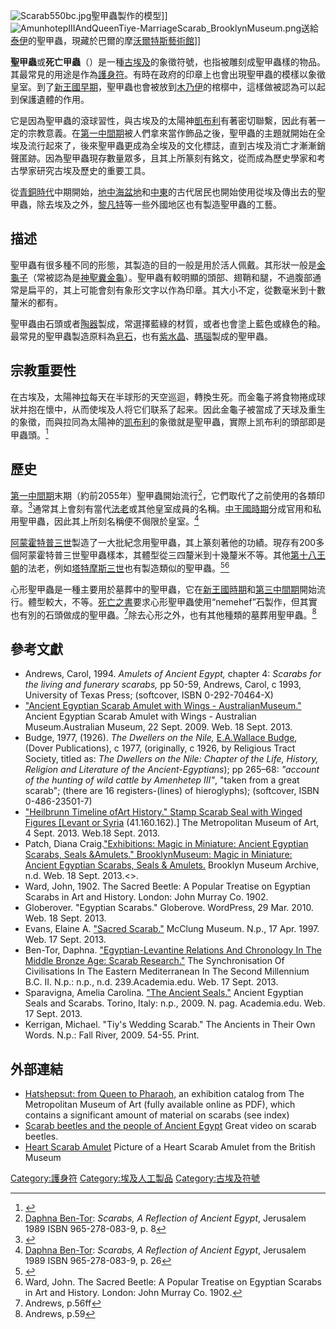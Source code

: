 [[File:Scarab550bc.jpg|thumb]]聖甲蟲製作的模型]]
[[Image:AmunhotepIIIAndQueenTiye-MarriageScarab_BrooklynMuseum.png|thumb]]送給[[泰伊|泰伊]]的聖甲蟲，現藏於巴爾的摩[[沃爾特斯藝術館|沃爾特斯藝術館]]]]

'''聖甲蟲'''或'''死亡甲蟲'''（{{lang-en|Scarab}}）是一種[[古埃及|古埃及]]的象徵符號，也指被雕刻成聖甲蟲樣的物品。其最常見的用途是作為[[護身符|護身符]]。有時在政府的印章上也會出現聖甲蟲的模樣以象徵皇室。到了[[新王國時期|新王國早期]]，聖甲蟲也會被放到[[木乃伊|木乃伊]]的棺槨中，這樣做被認為可以起到保護遺體的作用。

它是因為聖甲蟲的滾球習性，與古埃及的太陽神[[凱布利|凱布利]]有著密切聯繫，因此有著一定的宗教意義。在[[第一中間期|第一中間期]]被人們拿來當作飾品之後，聖甲蟲的主題就開始在全埃及流行起來了，後來聖甲蟲更成為全埃及的文化標誌，直到古埃及消亡才漸漸銷聲匿跡。因為聖甲蟲現存數量眾多，且其上所篆刻有銘文，從而成為歷史學家和考古學家研究古埃及歷史的重要工具。

從[[青銅時代|青銅時代]]中期開始，[[地中海盆地|地中海盆地]]和[[中東|中東]]的古代居民也開始使用從埃及傳出去的聖甲蟲，除去埃及之外，[[黎凡特|黎凡特]]等一些外國地区也有製造聖甲蟲的工藝。

==描述==
<div style="float:left">{{Hiero|ḫpr|<hiero>L1</hiero>}}</div>
聖甲蟲有很多種不同的形態，其製造的目的一般是用於活人佩戴。其形狀一般是[[金龜子|金龜子]]（常被認為是[[神聖糞金龜|神聖糞金龜]]）。聖甲蟲有較明顯的頭部、翅鞘和腿，不過腹部通常是扁平的，其上可能會刻有象形文字以作為印章。其大小不定，從數毫米到十數釐米的都有。

聖甲蟲由石頭或者[[埃及陶器|陶器]]製成，常選擇藍綠的材質，或者也會塗上藍色或綠色的釉。最常見的聖甲蟲製造原料為[[皂石|皂石]]，也有[[紫水晶|紫水晶]]、[[瑪瑙|瑪瑙]]製成的聖甲蟲。

==宗教重要性==
在古埃及，太陽神[[拉_(埃及神祇)|拉]]每天在半球形的天空巡迴，轉換生死。而金龜子將食物捲成球狀并抱在懷中，从而使埃及人将它们联系了起来。因此金龜子被當成了天球及重生的象徵，而與拉同為太陽神的[[凯布利|凯布利]]的象徵就是聖甲蟲，實際上凯布利的頭部即是甲蟲頭。<ref>{{citeweb|url=http://www.weather.com/travel/12-amazing-sunken-treasure-discoveries-20130816?pageno=13|title=Sunken Treasures: The World's Most Valuable Shipwreck Discoveries|author=Liz Burlingame|date=Aug 23, 2013|publisher=The Weather Channel|accessdate=2014-04-11|archive-date=2013-08-26|archive-url=https://web.archive.org/web/20130826223813/http://www.weather.com/travel/12-amazing-sunken-treasure-discoveries-20130816?pageno=13|dead-url=no}}</ref>

==歷史==
[[第一中間期|第一中間期]]末期（約前2055年）聖甲蟲開始流行<ref>[[Daphna_Ben-Tor|Daphna Ben-Tor]]: ''Scarabs, A Reflection of Ancient Egypt'', Jerusalem 1989 ISBN 965-278-083-9, p. 8</ref>，它們取代了之前使用的各類印章。<ref>{{cite web|last=Ward|first=William|title=Beetles in Stone: The Egyptian Scarab|url=http://web.ebscohost.com.wc-ezproxy.westminster.edu/ehost/pdfviewer/pdfviewer?sid=440f556f-a8e7-4417-a734-e0bf29f05c7e%40sessionmgr114&vid=2&hid=123|work=Manufacture|publisher=The Biblical Archaeologist|accessdate=2013-09-28}}</ref>通常其上會刻有當代[[法老|法老]]或其他皇室成員的名稱。[[中王國時期|中王國時期]]分成官用和私用聖甲蟲，因此其上所刻名稱便不侷限於皇室。<ref>[[Daphna_Ben-Tor|Daphna Ben-Tor]]: ''Scarabs, A Reflection of Ancient Egypt'', Jerusalem 1989 ISBN 965-278-083-9, p. 26</ref>

[[阿蒙霍特普三世|阿蒙霍特普三世]]製造了一大批紀念用聖甲蟲，其上篆刻著他的功績。現存有200多個阿蒙霍特普三世聖甲蟲樣本，其體型從三四釐米到十幾釐米不等。其他[[第十八王朝|第十八王朝]]的法老，例如[[塔特摩斯三世|塔特摩斯三世]]也有製造類似的聖甲蟲。<ref>{{cite web|last=Evans|first=Elaine|title=The Sacred Scarab|url=http://museum.unl.edu/research/entomology/Egyptian_Sacred_Scarab/egs-text.htm|work=McClung Museum|accessdate=2013-09-28}}</ref><ref>Ward, John. The Sacred Beetle: A Popular Treatise on Egyptian Scarabs in Art and History. London: John Murray Co. 1902.</ref>

心形聖甲蟲是一種主要用於墓葬中的聖甲蟲，它在[[新王國時期|新王國時期]]和[[第三中間期|第三中間期]]開始流行。體型較大，{{convert|4|-|10|cm}}不等。[[死亡之書|死亡之書]]要求心形聖甲蟲使用“nemehef”石製作，但其實也有別的石頭做成的聖甲蟲。<ref>Andrews, p.56ff</ref>除去心形之外，也有其他種類的墓葬用聖甲蟲。<ref> Andrews, p.59</ref>

==參考文獻==
{{reflist}}

* Andrews, Carol, 1994. ''Amulets of Ancient Egypt,'' chapter 4: ''Scarabs for the living and funerary scarabs,'' pp 50-59, Andrews, Carol, c 1993, University of Texas Press; (softcover, ISBN 0-292-70464-X)
* [http://australianmuseum.net.au/image/Ancient-Egyptian-scarab-amulet-with-wings/ "Ancient Egyptian Scarab Amulet with Wings - AustralianMuseum."] Ancient Egyptian Scarab Amulet with Wings - Australian Museum.Australian Museum, 22 Sept. 2009. Web. 18 Sept. 2013.
* Budge, 1977, (1926).  ''The Dwellers on the Nile,'' [[E._A._Wallis_Budge|E.A.Wallace Budge]], (Dover Publications), c 1977, (originally, c 1926, by Religious Tract Society, titled as: ''The Dwellers on the Nile: Chapter of the Life, History, Religion and Literature of the Ancient-Egyptians''); pp 265–68: ''"account of the hunting of wild cattle by Amenhetep III"'', "taken from a great scarab"; (there are 16 registers-(lines) of hieroglyphs); (softcover, ISBN 0-486-23501-7)
* [http://www.metmuseum.org/toah/works-of-art/41.160.162 "Heilbrunn Timeline ofArt History." Stamp Scarab Seal with Winged Figures [Levant or Syria] (41.160.162).] The Metropolitan Museum of Art, 4 Sept. 2013. Web.18 Sept. 2013.
* Patch, Diana Craig.[http://www.brooklynmuseum.org/opencollection/exhibitions/2614/Magic_in_Miniature:_Ancient_Egyptian_Scarabs_Seals__and__Amulets "Exhibitions: Magic in Miniature: Ancient Egyptian Scarabs, Seals &Amulets." BrooklynMuseum: Magic in Miniature: Ancient Egyptian Scarabs, Seals & Amulets.] Brooklyn Museum Archive, n.d. Web. 18 Sept. 2013.<>.
* Ward, John, 1902. The Sacred Beetle: A Popular Treatise on Egyptian Scarabs in Art and History. London: John Murray Co. 1902.
* Globerover. "Egyptian Scarabs." Globerove. WordPress, 29 Mar. 2010. Web. 18 Sept. 2013.
* Evans, Elaine A. [http://museum.unl.edu/research/entomology/Egyptian_Sacred_Scarab/egs-text.htm "Sacred Scarab."] McClung Museum. N.p., 17 Apr. 1997. Web. 17 Sept. 2013.
* Ben-Tor, Daphna. [http://www.academia.edu/2012923/Egyptian-Levantine_Relations_in_the_MBA_Scarab_research "Egyptian-Levantine Relations And Chronology In The Middle Bronze Age: Scarab Research."] The Synchronisation Of Civilisations In The Eastern Mediterranean In The Second Millennium B.C. II. N.p.: n.p., n.d. 239.Academia.edu. Web. 17 Sept. 2013.
* Sparavigna, Amelia Carolina. [http://www.academia.edu/2880118/Ancient_Egyptian_Seals_and_Scarabs "The Ancient Seals."] Ancient Egyptian Seals and Scarabs. Torino, Italy: n.p., 2009. N. pag. Academia.edu. Web. 17 Sept. 2013.
* Kerrigan, Michael. "Tiy's Wedding Scarab." The Ancients in Their Own Words. N.p.: Fall River, 2009. 54-55. Print.

==外部連結==
*[http://libmma.contentdm.oclc.org/cdm/compoundobject/collection/p15324coll10/id/82622/rec/1 Hatshepsut: from Queen to Pharaoh], an exhibition catalog from The Metropolitan Museum of Art (fully available online as PDF), which contains a significant amount of material on scarabs (see index)
*[http://www.youtube.com/watch?v=fV2PIlAVBuw Scarab beetles and the people of Ancient Egypt] Great video on scarab beetles.
*[https://web.archive.org/web/20140305165211/http://www.britishmuseum.org/explore/highlights/highlight_image.aspx?image=ps333748.jpg&retpage=15609 Heart Scarab Amulet] Picture of a Heart Scarab Amulet from the British Museum

<!--page no longer exists-->
{{Commons category|Scarab (hieroglyph)}}

{{埃及神话}}
{{DEFAULTSORT:Scarab (Artifact)}}
[[Category:護身符|Category:護身符]]
[[Category:埃及人工製品|Category:埃及人工製品]]
[[Category:古埃及符號|Category:古埃及符號]]